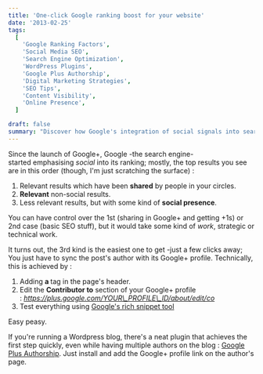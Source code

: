 ```yaml
---
title: 'One-click Google ranking boost for your website'
date: '2013-02-25'
tags:
  [
    'Google Ranking Factors',
    'Social Media SEO',
    'Search Engine Optimization',
    'WordPress Plugins',
    'Google Plus Authorship',
    'Digital Marketing Strategies',
    'SEO Tips',
    'Content Visibility',
    'Online Presence',
  ]

draft: false
summary: "Discover how Google's integration of social signals into search rankings affects results. This post explains the ranking order, highlighting the importance of social sharing and SEO. Learn an easy way to boost your blog's presence by linking authors' Google+ profiles, and a quick solution for WordPress users."
---
```


Since the launch of Google+, Google -the search engine- started emphasising *social* into its ranking; mostly, the top results you see are in this order (though, I'm just scratching the surface) :

1. Relevant results which have been **shared** by people in your circles.
2. **Relevant** non-social results.
3. Less relevant results, but with some kind of **social presence**.

You can have control over the 1st (sharing in Google+ and getting +1s) or 2nd case (basic SEO stuff), but it would take some kind of _work_, strategic or technical work.

It turns out, the 3rd kind is the easiest one to get -just a few clicks away; You just have to sync the post's author with its Google+ profile. Technically, this is achieved by :

1. Adding **a <link rel="author" href="https://plus.google.com/YOUR\_PROFILE\_ID" />** tag in the page's header.
2. Edit the **Contributor to** section of your Google+ profile : _https://plus.google.com/YOUR\_PROFILE\_ID/about/edit/co_
3. Test everything using [Google's rich snippet tool](http://www.google.com/webmasters/tools/richsnippets)

Easy peasy.

If you're running a Wordpress blog, there's a neat plugin that achieves the first step quickly, even while having multiple authors on the blog : [Google Plus Authorship](http://wordpress.org/extend/plugins/google-plus-authorship/ 'Google Plus Authorship '). Just install and add the Google+ profile link on the author's page.
